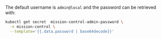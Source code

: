 The default username is `admin@local` and the password can be retrieved with:

```bash
kubectl get secret  mission-control-admin-password \
  -n mission-control \
  --template='{{.data.password | base64decode}}'
```
